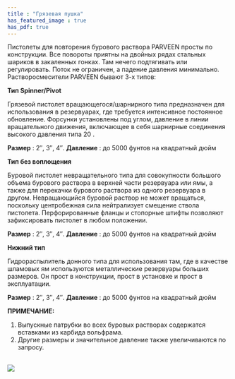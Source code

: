 ```yaml
---
title : "Грязевая пушка"
has_featured_image : true
has_pdf: true
---
```


Пистолеты для повторения бурового раствора PARVEEN просты по конструкции. Все повороты приятны на двойных рядах стальных шариков в закаленных гонках. Там нечего подтягивать или регулировать. Поток не ограничен, а падение давления минимально. Растворосмесители PARVEEN бывают 3-х типов:

**Тип Spinner/Pivot**

Грязевой пистолет вращающегося/шарнирного типа предназначен для использования в резервуарах, где требуется интенсивное постоянное обновление. Форсунки установлены под углом, давление в линии вращательного движения, включающее в себя шарнирные соединения высокого давления типа 20 .

**Размер** : 2″, 3″, 4″. **Давление** : до 5000 фунтов на квадратный дюйм

**Тип без воплощения**

Буровой пистолет невращательного типа для совокупности большого объема бурового раствора в верхней части резервуара или ямы, а также для перекачки бурового раствора из одного резервуара в другом. Невращающийся буровой раствор не может вращаться, поскольку центробежная сила нейтрализует смещение ствола пистолета. Перфорированные фланцы и стопорные штифты позволяют зафиксировать пистолет в любом положении.

**Размер** : 2″, 3″, 4″. **Давление** : до 5000 фунтов на квадратный дюйм

**Нижний тип**

Гидрораспылитель донного типа для использования там, где в качестве шламовых ям используются металлические резервуары больших размеров. Он прост в конструкции, прост в установке и прост в эксплуатации.

**Размер** : 2″, 3″, 4″. **Давление** : до 5000 фунтов на квадратный дюйм

**ПРИМЕЧАНИЕ:**

1.  Выпускные патрубки во всех буровых растворах содержатся вставками из карбида вольфрама.
2.  Другие размеры и значительное давление также увеличиваются по запросу.

<br />
<Image src={image} />